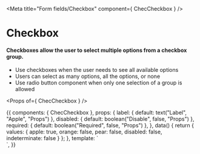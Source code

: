 
<Meta title="Form fields/Checkbox" component={ ChecCheckbox } />

# Checkbox

#### Checkboxes allow the user to select multiple options from a checkbox group.
- Use checkboxes when the user needs to see all available options
- Users can select as many options, all the options, or none
- Use radio button component when only one selection of a group is allowed

<Props of={ ChecCheckbox } />

<Preview>
  <Story name="Checkbox">
    {{
      components: {
        ChecCheckbox
      },
      props: {
        label: {
          default: text("Label", "Apple", "Props")
        },
        disabled: {
          default: boolean("Disable", false, "Props")
        },
        required: {
          default: boolean("Required", false, "Props")
        },
      },
      data() {
        return { values: {
          apple: true,
          orange: false,
          pear: false,
          disabled: false,
          indeterminate: false
        } };
      },
      template: `
        <div class="py-16 flex justify-center bg-gray-100 font-lato">
          <ChecCheckbox
            class="p-3"
            name="apple"
            :label="label"
            value="apple"
            :checked="values.apple"
            :required="required"
            @input="values.apple = !values.apple"
            :disabled="disabled"
          />
          <ChecCheckbox
            class="p-3"
            name="orange"
            label="Orange"
            value="orange"
            v-model="values.orange"
            :disabled="disabled"
          />
          <ChecCheckbox
            class="p-3"
            name="pear"
            label="Pear"
            value="pear"
            v-model="values.pear"
            :disabled="disabled"
          />
          <ChecCheckbox
            class="p-3"
            name="disabled"
            label="Disabled"
            value="disabled"
            v-model="values.disabled"
            disabled="disabled"
          />
          <ChecCheckbox
            class="p-3"
            name="indeterminate"
            label="Indeterminate"
            value="indeterminate"
            :disabled="disabled"
            v-model="values.indeterminate"
            indeterminate
          />
        </div>`,
    }}
  </Story>
</Preview>
